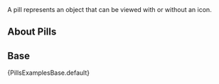 
<div className="lead doc">
  A pill represents an object that can be viewed with or without an icon.
</div>

## About Pills


## Base

<CodeView>
  {PillsExamplesBase.default}
</CodeView>
